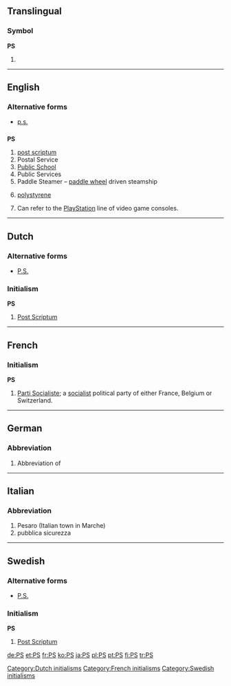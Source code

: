 {{rfc|[[postscript]], [[post scriptum]], [[postscriptum]], [[p.s.]], [[P.S.]], [[PS]]: make more consistent}}
{{also|Appendix:Variations of “ps”}}
==Translingual==

===Symbol===
'''PS'''

# {{SI-unit-np|peta|siemens|[[electrical conductance]]}}

----

==English==

===Alternative forms===
* {{sense|post scriptum}} [[p.s.]]

==={{initialism}}===
'''PS'''

# [[post scriptum]]
# Postal Service
# [[public school|Public School]]
# Public Services
# Paddle Steamer – [[paddle wheel]] driven steamship
# {{organic compound}} [[polystyrene]]
# {{video games}} Can refer to the [[PlayStation]] line of video game consoles.

----

==Dutch==

===Alternative forms===
* [[P.S.]]

===Initialism===
'''PS'''

# [[post scriptum|Post Scriptum]]

[[Category:Dutch initialisms]]

----

==French==

===Initialism===
'''PS''' {{m}}

# [[w:Parti Socialiste|Parti Socialiste]]; a [[socialist]] political party of either France, Belgium or Switzerland.

[[Category:French initialisms]]

----

==German==

===Abbreviation===
{{infl|de|abbreviation}}

# Abbreviation of {{term|Pferdestärken||horsepower|lang=de}}

----

==Italian==

===Abbreviation===
{{infl|it|abbreviation}}

# Pesaro (Italian town in Marche)
# pubblica sicurezza

----

==Swedish==

===Alternative forms===
* [[P.S.]]

===Initialism===
'''PS'''

# [[post scriptum|Post Scriptum]]

[[Category:Swedish initialisms]]

[[de:PS]]
[[et:PS]]
[[fr:PS]]
[[ko:PS]]
[[ja:PS]]
[[pl:PS]]
[[pt:PS]]
[[fi:PS]]
[[tr:PS]]